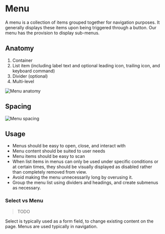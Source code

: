

<Meta of={MenuStories} />


# Menu
A menu is a collection of items grouped together for navigation purposes. It generally displays these items upon being triggered through a button. Our menu has the provision to display sub-menus.

## Anatomy

1. Container
2. List item (including label text and optional leading icon, trailing icon, and keyboard command)
3. Divider (optional)
4. Multi-level

![Menu anatomy](./docs/menu-anatomy.png)

## Spacing
![Menu spacing](./docs/menu-spacing.png)

## Usage

- Menus should be easy to open, close, and interact with
- Menu content should be suited to user needs
- Menu items should be easy to scan
- When list items in menus can only be used under specific conditions or at certain times, they should be visually displayed as disabled rather than completely removed from view.
- Avoid making the menu unnecessarily long by overusing it.
- Group the menu list using dividers and headings, and create submenus as necessary.

### Select vs Menu

> TODO

Select is typically used as a form field, to change existing content on the page.
Menus are used typically in navigation.
